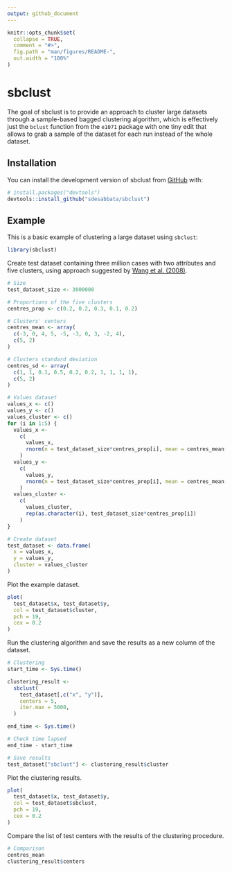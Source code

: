 ```yaml
---
output: github_document
---
```


<!-- README.md is generated from README.Rmd. Please edit that file -->

```r
knitr::opts_chunk$set(
  collapse = TRUE,
  comment = "#>",
  fig.path = "man/figures/README-",
  out.width = "100%"
)
```

# sbclust

<!-- badges: start -->
<!-- badges: end -->

The goal of sbclust is to provide an approach to cluster large datasets through a sample-based bagged clustering algorithm, which is effectively just the `bclust` function from the `e1071` package with one tiny edit that allows to grab a sample of the dataset for each run instead of the whole dataset.

## Installation

You can install the development version of sbclust from [GitHub](https://github.com/) with:

``` r
# install.packages("devtools")
devtools::install_github("sdesabbata/sbclust")
```

## Example

This is a basic example of clustering a large dataset using `sbclust`:

```r
library(sbclust)
```

Create test dataset containing three million cases with two attributes and five clusters, using approach suggested by [Wang et al. (2008)](https://onlinelibrary.wiley.com/doi/10.1002/int.20268).

```r
# Size
test_dataset_size <- 3000000

# Proportions of the five clusters
centres_prop <- c(0.2, 0.2, 0.3, 0.1, 0.2)

# Clusters' centers
centres_mean <- array(
  c(-3, 0, 4, 5, -5, -3, 0, 3, -2, 4),
  c(5, 2)
)

# Clusters standard deviation
centres_sd <- array(
  c(1, 1, 0.1, 0.5, 0.2, 0.2, 1, 1, 1, 1),
  c(5, 2)
)

# Values dataset
values_x <- c()
values_y <- c()
values_cluster <- c()
for (i in 1:5) {
  values_x <-
    c(
      values_x,
      rnorm(n = test_dataset_size*centres_prop[i], mean = centres_mean[i, 1], sd = centres_sd[i, 1])
    )
  values_y <-
    c(
      values_y,
      rnorm(n = test_dataset_size*centres_prop[i], mean = centres_mean[i, 2], sd = centres_sd[i, 2])
    )
  values_cluster <-
    c(
      values_cluster,
      rep(as.character(i), test_dataset_size*centres_prop[i])
    )
}

# Create dataset
test_dataset <- data.frame(
  x = values_x,
  y = values_y,
  cluster = values_cluster
)
```

Plot the example dataset.

```r
plot(
  test_dataset$x, test_dataset$y,
  col = test_dataset$cluster,
  pch = 19,
  cex = 0.2
)
```

Run the clustering algorithm and save the results as a new column of the dataset.

```r
# Clustering
start_time <- Sys.time()

clustering_result <-
  sbclust(
    test_dataset[,c("x", "y")],
    centers = 5,
    iter.max = 5000,
  )

end_time <- Sys.time()

# Check time lapsed
end_time - start_time

# Save results
test_dataset["sbclust"] <- clustering_result$cluster
```

Plot the clustering results.

```r
plot(
  test_dataset$x, test_dataset$y,
  col = test_dataset$sbclust,
  pch = 19,
  cex = 0.2
)
```

Compare the list of test centers with the results of the clustering procedure.

```r
# Comparison
centres_mean
clustering_result$centers
```

